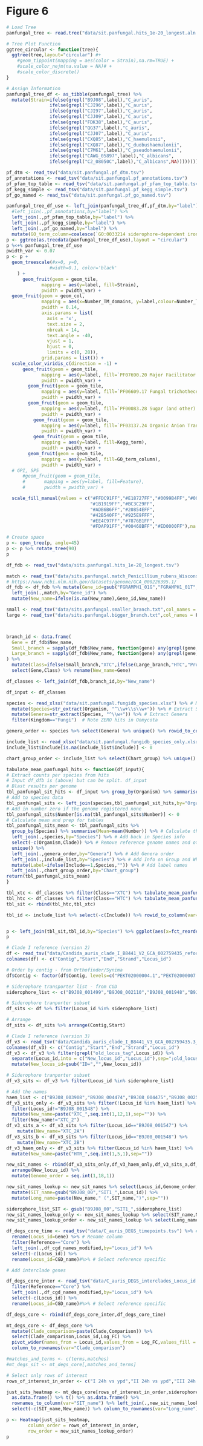 # Figure 6

```r
# Load Tree
panfungal_tree <- read.tree("data/sit.panfungal.hits_1e-20_longest.aln.fasttree.2.2.11.tree") %>% midpoint()

# Tree Plot Function
ggtree_circular <- function(tree){
  ggtree(tree,layout="circular") #+
    #geom_tippoint(mapping = aes(color = Strain),na.rm=TRUE) +
    #scale_color_nejm(na.value = NA)# +
    #scale_color_discrete() 
}

# Assign Information
panfungal_tree_df <- as_tibble(panfungal_tree) %>% 
  mutate(Strain=ifelse(grepl("B9J08",label),"C_auris",
                ifelse(grepl("CJI96",label),"C_auris",
                ifelse(grepl("CJI97",label),"C_auris",
                ifelse(grepl("CJJ09",label),"C_auris",
                ifelse(grepl("FDK38",label),"C_auris",
                ifelse(grepl("QG37",label),"C_auris",
                ifelse(grepl("CJJ07",label),"C_auris",
                ifelse(grepl("CXQ85",label),"C_haemulonii",
                ifelse(grepl("CXQ87",label),"C_duobushaemulonii",
                ifelse(grepl("C7M61",label),"C_pseudohaemulonii",
                ifelse(grepl("CAWG_05897",label),"C_albicans",
                ifelse(grepl("C2_08050C",label),"C_albicans",NA))))))))))))) 

```

```r
pf_dtm <- read_tsv("data/sit.panfungal.pf_dtm.tsv")
pf_annotations <- read_tsv("data/sit.panfungal.pf_annotations.tsv")
pf_pfam_top_table <- read_tsv("data/sit.panfungal.pf_pfam_top_table.tsv")
pf_kegg_simple <- read_tsv("data/sit.panfungal.pf_kegg_simple.tsv")
pf_go_named <- read_tsv("data/sit.panfungal.pf_go_named.tsv")

panfungal_tree_df_use <- left_join(panfungal_tree_df,pf_dtm,by="label") %>% 
  #left_join(.,pf_annotations,by="label") %>% 
  left_join(.,pf_pfam_top_table,by="label") %>% 
  left_join(.,pf_kegg_simple,by="label") %>% 
  left_join(.,pf_go_named,by="label") %>% 
  mutate(GO_term_column=coalesce(`GO:0033214 siderophore-dependent iron import into cell`,`GO:1904334 heme import across plasma membrane`))
p <- ggtree(as.treedata(panfungal_tree_df_use),layout = "circular")
p %<+% panfungal_tree_df_use
pwidth_var <- 0.07
p <- p + 
  geom_treescale(#x=0, y=0, 
                #width=0.1, color='black'
    ) +
      geom_fruit(geom = geom_tile,
             mapping = aes(y=label, fill=Strain),
             pwidth = pwidth_var) +
  geom_fruit(geom = geom_col,
             mapping = aes(x=Number_TM_domains, y=label,colour=Number_TM_domains),
             pwidth = 0.14,
             axis.params = list(
               axis = 'x',
               text.size = 2,
               nbreak = 14, 
               text.angle = -40, 
               vjust = 1, 
               hjust = 0,
               limits = c(0, 28)), 
             grid.params = list()) +
  scale_color_viridis_c(direction = -1) +
      geom_fruit(geom = geom_tile,
             mapping = aes(y=label, fill=`PF07690.20 Major Facilitator Superfamily`),
             pwidth = pwidth_var) +
        geom_fruit(geom = geom_tile,
             mapping = aes(y=label, fill=`PF06609.17 Fungal trichothecene efflux pump (TRI12)`),
             pwidth = pwidth_var) +
        geom_fruit(geom = geom_tile,
             mapping = aes(y=label, fill=`PF00083.28 Sugar (and other) transporter`),
             pwidth = pwidth_var) +
          geom_fruit(geom = geom_tile,
             mapping = aes(y=label, fill=`PF03137.24 Organic Anion Transporter Polypeptide (OATP) family`),
             pwidth = pwidth_var) +
          geom_fruit(geom = geom_tile,
             mapping = aes(y=label, fill=Kegg_term),
             pwidth = pwidth_var) +
        geom_fruit(geom = geom_tile,
             mapping = aes(y=label, fill=GO_term_column),
             pwidth = pwidth_var) +
  # GPI, SP5
      #geom_fruit(geom = geom_tile,
      #       mapping = aes(y=label, fill=Feature),
      #       pwidth = pwidth_var) +

  scale_fill_manual(values = c("#FFDC91FF","#E18727FF","#0099B4FF","#0072B5FF","#6F99ADFF",
                               "#1B1919FF","#BC3C29FF",
                               "#ADB6B6FF","#20854EFF",
                               "#42B540FF","#925E9FFF",
                               "#EE4C97FF","#7876B1FF",
                               "#FDAF91FF","#00468BFF","#ED0000FF"),na.translate = FALSE)

# Create space
p <- open_tree(p, angle=45) 
p <- p %>% rotate_tree(90)
p
```

```r
df_fdb <- read_tsv("data/sits.panfungal.hits_1e-20_longest.tsv")

match <- read_tsv("data/sits.panfungal.match_Penicillium_rubens_Wisconsin_54-1255_GCA_000226395.1.txt")
# https://www.ncbi.nlm.nih.gov/datasets/genome/GCA_000226395.1/
df_fdb <- df_fdb %>% mutate(Gene_id=gsub("FGRAMPH1_01G","FGRAMPH1_01T",`Gene ID`)) %>% 
  left_join(.,match,by="Gene_id") %>% 
  mutate(New_name=ifelse(is.na(New_name),Gene_id,New_name))

small <- read_tsv("data/sits.panfungal.smaller_branch.txt",col_names = F)
large <- read_tsv("data/sits.panfungal.bigger_branch.txt",col_names = F)



branch_id <- data.frame(
  Gene = df_fdb$New_name,
  Small_branch = sapply(df_fdb$New_name, function(gene) any(grepl(gene, small$X1))),
  Large_branch = sapply(df_fdb$New_name, function(gene) any(grepl(gene, large$X1)))
) %>% 
  mutate(Class=ifelse(Small_branch,"XTC",ifelse(Large_branch,"HTC","Problem"))) %>% 
  select(Gene,Class) %>% rename(New_name=Gene)

df_classes <- left_join(df_fdb,branch_id,by="New_name")

df_input <- df_classes

species <- read_xlsx("data/sit.panfungal.fungidb_species.xlsx") %>% # Manually curated species designation
  mutate(Species=str_extract(Organism, "^\\w+\\s\\w+")) %>% # Extract Species
  mutate(Genera=str_extract(Species, "^\\w+")) %>% # Extract Genera
  filter(Kingdom=="Fungi")  # Note ZERO hits in Oomycota

genera_order <- species %>% select(Genera) %>% unique() %>% rowid_to_column(var = "Genera_order") 

include_list <- read_xlsx("data/sit.panfungal.fungidb_species_only.xlsx") %>% select(Species,Include,Chart_group)
include_list$Include[is.na(include_list$Include)] <- 0

chart_group_order <- include_list %>% select(Chart_group) %>% unique() %>% rowid_to_column(var = "Chart_group_order") 

tabulate_mean_panfungal_hits <- function(df_input){
# Extract counts per species from hits
# Input df_dfb is (above) but can be split. df_input
# Blast results per genome
tbl_panfungal_sit_hits <- df_input %>% group_by(Organism) %>% summarise(Number=n())
# Add to species data
tbl_panfungal_sits <- left_join(species,tbl_panfungal_sit_hits,by="Organism") 
# Add in number zero if the genome registered none
tbl_panfungal_sits$Number[is.na(tbl_panfungal_sits$Number)] <- 0
# Calculate mean and prep for tables
tbl_panfungal_sits_mean <- tbl_panfungal_sits %>% 
  group_by(Species) %>% summarise(Mean=mean(Number)) %>% # Calculate the means
  left_join(.,species,by="Species") %>% # Add back in Species info
  select(-c(Organism,Clade)) %>% # Remove reference genome names and other specifics
  unique() %>% 
  left_join(.,genera_order,by="Genera") %>% # Add Genera order
  left_join(.,include_list,by="Species") %>% # Add Info on Group and Whether to Label
  mutate(Label=ifelse(Include==1,Species,"")) %>% # Add label names
  left_join(.,chart_group_order,by="Chart_group")
return(tbl_panfungal_sits_mean)
}

tbl_xtc <- df_classes %>% filter(Class=="XTC") %>% tabulate_mean_panfungal_hits() %>% mutate(Class="SIT")
tbl_htc <- df_classes %>% filter(Class=="HTC") %>% tabulate_mean_panfungal_hits() %>% mutate(Class="STR")
tbl_sit <- rbind(tbl_htc,tbl_xtc)

tbl_id <- include_list %>% select(-c(Include)) %>% rowid_to_column(var="Fungidb_order")


p <- left_join(tbl_sit,tbl_id,by="Species") %>% ggplot(aes(x=fct_reorder(Species,Fungidb_order),y=Mean,fill=Phylum)) + geom_bar(stat="identity", width=1) + facet_wrap(~Class,ncol=1) + scale_fill_aaas() + theme_minimal() + guides(x =  guide_axis(angle = 90))
p
```


```r
# Clade I reference (version 2)
df <- read_tsv("data/Candida_auris_clade_I_B8441_V2_GCA_002759435_reformat.annotation.gff3.synima-parsed.GFF3",col_names = F) %>% select(X1,X4,X5,X7,X9)
colnames(df) <- c("Contig","Start","End","Strand","Locus_id")

# Order by contig - from Orthofinder/Synima
df$Contig <- factor(df$Contig, levels=c("PEKT02000004.1","PEKT02000007.1","PEKT02000014.1","PEKT02000001.1","PEKT02000002.1","PEKT02000005.1","PEKT02000003.1","PEKT02000010.1","PEKT02000013.1","PEKT02000009.1","PEKT02000011.1","PEKT02000008.1","PEKT02000012.1","PEKT02000006.1","PEKT02000015.1"))

# Siderophore transporter list - from CGD
siderophore_list <- c("B9J08_001499","B9J08_002110","B9J08_001948","B9J08_003908","B9J08_004474","B9J08_004475","B9J08_002581","B9J08_000002","B9J08_001519","B9J08_002465","B9J08_004097","B9J08_001487","B9J08_003921","B9J08_001521","B9J08_001547","B9J08_001548","B9J08_002241","B9J08_001542")

# Siderophore tranporter subset
df_sits <- df %>% filter(Locus_id %in% siderophore_list)

# Arrange
df_sits <- df_sits %>% arrange(Contig,Start)

# Clade I reference (version 3)
df_v3 <- read_tsv("data/Candida_auris_clade_I_B8441_V3_GCA_002759435.3_reformat.annotation.gff3",col_names = F,skip = 7) %>% select(X1,X4,X5,X7,X9)
colnames(df_v3) <- c("Contig","Start","End","Strand","Locus_id")
df_v3 <- df_v3 %>% filter(grepl("old_locus_tag",Locus_id)) %>% 
  separate(Locus_id,into = c("New_locus_id","Locus_id"),sep=";old_locus_tag=") %>% 
  mutate(New_locus_id=gsub("ID=","",New_locus_id))

# Siderophore tranporter subset
df_v3_sits <- df_v3 %>% filter(Locus_id %in% siderophore_list)

# Add the names
haem_list <- c("B9J08_003908","B9J08_004474","B9J08_004475","B9J08_002581","B9J08_000002")
df_v3_sits_only <- df_v3_sits %>% filter(!Locus_id %in% haem_list) %>% 
  filter(Locus_id!="B9J08_001548") %>% 
  mutate(New_name=paste("XTC_",seq.int(1,12,1),sep="")) %>% 
  filter(New_name!="XTC_2")
df_v3_sits_a <- df_v3_sits %>% filter(Locus_id=="B9J08_001547") %>% 
    mutate(New_name="XTC_2A")
df_v3_sits_b <- df_v3_sits %>% filter(Locus_id=="B9J08_001548") %>% 
    mutate(New_name="XTC_2B")
df_v3_haem_only <- df_v3_sits %>% filter(Locus_id %in% haem_list) %>% 
  mutate(New_name=paste("HTR_",seq.int(1,5,1),sep=""))

new_sit_names <- rbind(df_v3_sits_only,df_v3_haem_only,df_v3_sits_a,df_v3_sits_b) %>% 
  arrange(New_locus_id) %>% 
  mutate(Genome_order = seq.int(1,18,1))

new_sit_names_lookup <- new_sit_names %>% select(Locus_id,Genome_order,New_name) %>% 
  mutate(SIT_name=gsub("B9J08_00","SIT1_",Locus_id)) %>% 
  mutate(Long_name=paste(New_name," (",SIT_name,")",sep=""))

siderophore_list_SIT <- gsub("B9J08_00","SIT1_",siderophore_list)
new_sit_names_lookup_only <- new_sit_names_lookup %>% select(SIT_name,New_name,Long_name)
new_sit_names_lookup_order <- new_sit_names_lookup %>% select(Long_name) %>% as_vector()

df_degs_core_time <- read_tsv("data/C_auris_DEGS_timepoints.tsv") %>% # Load DEGs
  rename(Locus_id=Gene) %>% # Rename column
  filter(Reference=="Core") %>% 
  left_join(.,df_cgd_names_modified,by="Locus_id") %>% 
  select(-c(Locus_id)) %>% 
  rename(Locus_id=CGD_name)#%>% # Select reference specific

# Add interclade genes

df_degs_core_inter <- read_tsv("data/C_auris_DEGS_interclades_Locus_id.tsv") %>% # Load DEGs
  filter(Reference=="Core") %>% 
  left_join(.,df_cgd_names_modified,by="Locus_id") %>% 
  select(-c(Locus_id)) %>% 
  rename(Locus_id=CGD_name)#%>% # Select reference specific

df_degs_core <- rbind(df_degs_core_inter,df_degs_core_time)

mt_degs_core <- df_degs_core %>% 
  mutate(Clade_comparison=paste(Clade,Comparison)) %>% 
  select(Clade_comparison,Locus_id,Log_FC) %>% 
  pivot_wider(names_from = Locus_id,values_from = Log_FC,values_fill = 0) %>% 
  column_to_rownames(var="Clade_comparison")

#matches_and_terms <- c(terms,matches)
#mt_degs_sit <- mt_degs_core[,matches_and_terms]

# Select only rows of interest
rows_of_interest_in_order <- c("I 24h vs ypd","II 24h vs ypd","III 24h vs ypd","IV 24h vs ypd","V 24h vs ypd","I 48h vs 24h","II 48h vs 24h","III 48h vs 24h","IV 48h vs 24h","V 48h vs 24h","I 48h vs ypd","II 48h vs ypd","III 48h vs ypd","IV 48h vs ypd","V 48h vs ypd","I vs II 24h","I vs II 48h","I vs II ypd","I vs III 24h","I vs III 48h","I vs III ypd","IV vs II 24h","IV vs II 48h","IV vs II ypd","IV vs III 24h","IV vs III 48h","IV vs III ypd","V vs I 24h","V vs I 48h","V vs I ypd","V vs II 24h","V vs II 48h","V vs II ypd","V vs III 24h","V vs III 48h","V vs III ypd","V vs IV 24h","V vs IV 48h","V vs IV ypd")

just_sits_heatmap <- mt_degs_core[rows_of_interest_in_order,siderophore_list_SIT] %>% 
  as.data.frame() %>% t() %>% as.data.frame() %>% 
  rownames_to_column(var="SIT_name") %>% left_join(.,new_sit_names_lookup_only,by="SIT_name") %>% 
  select(-c(SIT_name,New_name)) %>% column_to_rownames(var="Long_name")

p <- Heatmap(just_sits_heatmap,
        column_order = rows_of_interest_in_order,
        row_order = new_sit_names_lookup_order)
p
```

